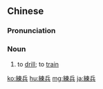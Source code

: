 {{also|练兵}}
==Chinese==
{{zh-forms|s=练兵}}

===Pronunciation===
{{zh-pron
|m=liànbīng
|c=lin6 bing1
|cat=n
}}

===Noun===
{{zh-noun}}

# {{lb|zh|said of soldiers}} to [[drill]]; to [[train]]

{{zh-cat|Advanced}}

[[ko:練兵]]
[[hu:練兵]]
[[mg:練兵]]
[[ja:練兵]]